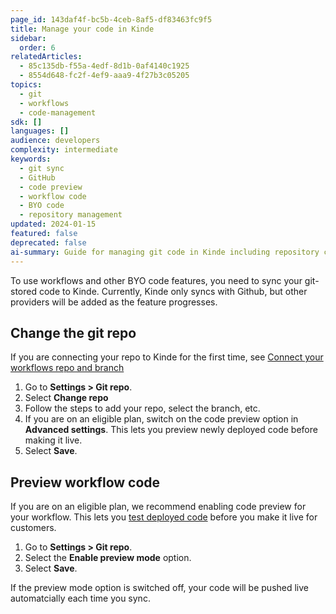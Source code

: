 ```yaml
---
page_id: 143daf4f-bc5b-4ceb-8af5-df83463fc9f5
title: Manage your code in Kinde
sidebar:
  order: 6
relatedArticles:
  - 85c135db-f55a-4edf-8d1b-0af4140c1925
  - 8554d648-fc2f-4ef9-aaa9-4f27b3c05205
topics:
  - git
  - workflows
  - code-management
sdk: []
languages: []
audience: developers
complexity: intermediate
keywords:
  - git sync
  - GitHub
  - code preview
  - workflow code
  - BYO code
  - repository management
updated: 2024-01-15
featured: false
deprecated: false
ai-summary: Guide for managing git code in Kinde including repository connection, branch selection, code preview functionality, and workflow deployment management.
---
```


To use workflows and other BYO code features, you need to sync your git-stored code to Kinde. Currently, Kinde only syncs with Github, but other providers will be added as the feature progresses.

## Change the git repo

If you are connecting your repo to Kinde for the first time, see [Connect your workflows repo and branch](/workflows/getting-started/connect-repo-for-workflows/)

1. Go to **Settings > Git repo**.
2. Select **Change repo**
3. Follow the steps to add your repo, select the branch, etc.
4. If you are on an eligible plan, switch on the code preview option in **Advanced settings**. This lets you preview newly deployed code before making it live.
5. Select **Save**.

## Preview workflow code

If you are on an eligible plan, we recommend enabling code preview for your workflow. This lets you [test deployed code](/workflows/testing/preview-workflows/) before you make it live for customers.

1. Go to **Settings > Git repo**.
2. Select the **Enable preview mode** option.
5. Select **Save**.

<Aside type="warning">

If the preview mode option is switched off, your code will be pushed live automatcially each time you sync.

</Aside>
